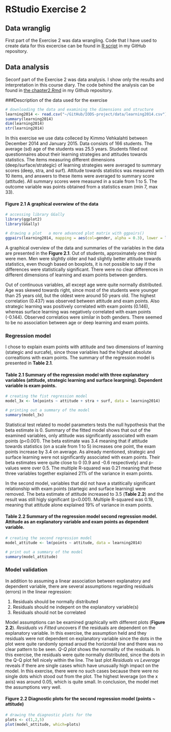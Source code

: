 # RStudio Exercise 2 

## Data wranglig

First part of the Exercise 2 was data wrangling. Code that I have used to create data for this excercise can be found in [R script](https://github.com/ejalo/IODS-project/blob/master/data/create_learning2014.R) in my GitHub repository.

## Data analysis

Seconf part of the Exercise 2 was data analysis. I show only the results and interpretation in this course diary. The code behind the analysis can be found in [the chapter2.Rmd](https://github.com/ejalo/IODS-project/blob/master/chapter2.Rmd) in my Github repository.

###Description of the data used for the exercise
``` r
# downloading the data and examining the dimensions and structure
learning2014 <- read.csv("~/GitHub/IODS-project/data/learning2014.csv")
summary(learning2014)
dim(learning2014)
str(learning2014)
```

In this exercise we use data colleced by Kimmo Vehkalahti between December 2014 and January 2015. Data consists of 166 students. The average (sd) age of the students was 25.5 years. Students filled out questionnaires about their learning strategies and attitudes towards statistics. The items measuring different dimensions (deep/surface/strategic) of learning strategies were averaged to summary scores (deep, stra, and surf). Attitude towards statistics was measured with 10 items, and answers to these items were averaged to summary score (attitude). All summary scores were measured in a scale from 1 to 5. The outcome variable was points obtained from a statistics exam (min 7, max 33).

#### **Figure 2.1** A graphical overwiew of the data
``` r
# accessing library GGally
library(ggplot2)
library(GGally)

# drawing a plot   a more advanced plot matrix with ggpairs()
ggpairs(learning2014, mapping = aes(col=gender, alpha = 0.3), lower = list(combo = wrap("facethist", bins = 20)))
```

A graphical overview of the data and summaries of the variables in the data are presented in the **Figure 2.1**. Out of students, approximately one third were men. Men were slightly older and had slightly better attitude towards statistics, even though based on boxplots, it is not possible to say if the differences were statistically significant. There were no clear differences in different dimensions of learning and exam points between genders.

Out of continuous variables, all except age were quite normally distributed. Age was skewed towards right, since most of the students were younger than 25 years old, but the oldest were around 50 years old. The highest correlation (0.437) was observed between attitude and exam points. Also strategic learning was positively correlated with exam points (0.146), whereas surface learning was negatively correlated with exam points (-0.144). Observed correlatios were similar in both genders. There seemed to be no association between age or deep learning and exam points.

### Regression model

I chose to explain exam points with attitude and two dimensions of learning (stategic and surcafe), since those variables had the highest absolute correaltions with exam points. The summary of the regression model is presented in **Table 2.1**.

#### **Table 2.1** Summary of the regression model with three explanatory variables (attitude, strategic learning and surface leargning). Dependent variable is exam points.
```r
# creating the fist regression model
model_3x <- lm(points ~ attitude + stra + surf, data = learning2014)

# printing out a summary of the model
summary(model_3x)
```
Statistical test related to model parameters tests the null hypothesis that the beta estimate is 0. Summary of the fitted model shows that out of the examined variables, only attitude was significantly associated with exam points (p<0.001). The beta estimate was 3.4 meaning that if attitude towards statistics (on a scale from 1 to 5) increases one point, the exam points increase by 3.4 on average. As already mentioned, strategic and surface learning were not significantly associated with exam points. Their beta estimates were quite close to 0 (0.9 and -0.6 respectively) and p-values were over 0.5. The multiple R-squared was 0.21 meaning that these three variables together explained 21% of the variance in exam points. 

In the second model, variables that did not have a statitically significant relationship with exam points (startegic and surface learning) were removed. The beta estimate of attitude increased to 3.5 (**Table 2.2**) and the result was still higly significant (p<0.001). Multiple R-squared was 0.19, meaning that attitude alone explained 19% of variance in exam points.

#### **Table 2.2** Summary of the regression model second regression model. Attitude as an explanatory variable and exam points as dependent variable.
```r
# creating the second regression model
model_attitude <- lm(points ~ attitude, data = learning2014)

# print out a summary of the model
summary(model_attitude)
```

### Model validation

In addition to assuming a linear association between explanatory and dependent variable, there are several assumptions regarding residuals (errors) in the linear regression:

1) Residuals should be normally distributed
2) Residuals should ne indepent on the explanatory variable(s)
3) Residuals should not be correlated

Model assumptions can be examined graphically with different plots (**Figure 2.2**). *Residuals vs Fitted* uncovers if the residuals are dependent on the explanatory variable. In this exercise, the assumption held and they residuals were not dependent on explanatory variable since the dots in the plot were quite randomly spread aroud the horizontal line and there was no clear pattern to be seen. *Q-Q plot* shows the normality of the residuals. In this exercise, the residuals were quite normally distributed, since the dots in the Q-Q plot fell nicely within the line. The last plot *Residuals vs Leverage* reveals if there are single cases which have unusually high impact on the model. In this exercise, there were no such cases because there were no single dots which stood out from the plot. The highest leverage (on the x axis) was around 0.05, which is quite small. In conclusion, the model met the assumptions very well.

#### **Figure 2.2** Diagnostic plots for the second regression model (points ~ attitude)
```r
# drawing the diagnostic plots for the
plots <- c(1,2,5)
plot(model_attitude, which=plots)
```

